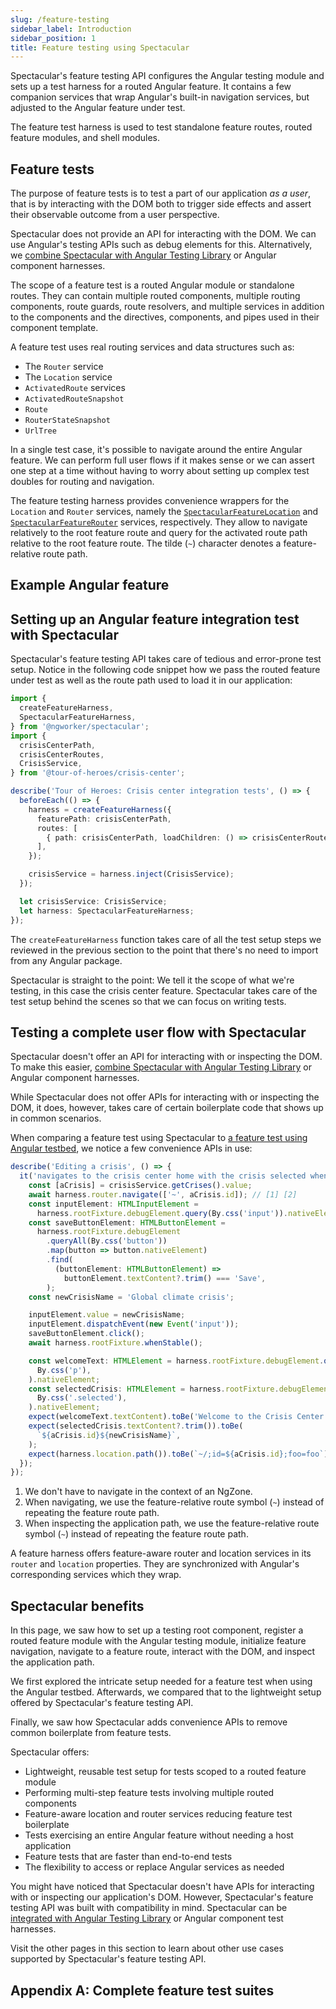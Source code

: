 ```yaml
---
slug: /feature-testing
sidebar_label: Introduction
sidebar_position: 1
title: Feature testing using Spectacular
---
```



Spectacular's feature testing API configures the Angular testing module and sets
up a test harness for a routed Angular feature. It contains a few companion
services that wrap Angular's built-in navigation services, but adjusted to the
Angular feature under test.

The feature test harness is used to test standalone feature routes, routed
feature modules, and shell modules.

## Feature tests

The purpose of feature tests is to test a part of our application _as a user_,
that is by interacting with the DOM both to trigger side effects and assert
their observable outcome from a user perspective.

Spectacular does not provide an API for interacting with the DOM. We can use
Angular's testing APIs such as debug elements for this. Alternatively, we
[combine Spectacular with Angular Testing Library](feature-testing/angular-testing-library)
or Angular component harnesses.

The scope of a feature test is a routed Angular module or standalone routes.
They can contain multiple routed components, multiple routing components, route
guards, route resolvers, and multiple services in addition to the components and
the directives, components, and pipes used in their component template.

A feature test uses real routing services and data structures such as:

- The `Router` service
- The `Location` service
- `ActivatedRoute` services
- `ActivatedRouteSnapshot`
- `Route`
- `RouterStateSnapshot`
- `UrlTree`

In a single test case, it's possible to navigate around the entire Angular
feature. We can perform full user flows if it makes sense or we can assert one
step at a time without having to worry about setting up complex test doubles for
routing and navigation.

The feature testing harness provides convenience wrappers for the `Location` and
`Router` services, namely the
[`SpectacularFeatureLocation`](../api/classes/SpectacularFeatureLocation.md) and
[`SpectacularFeatureRouter`](../api/classes/SpectacularFeatureRouter.md)
services, respectively. They allow to navigate relatively to the root feature
route and query for the activated route path relative to the root feature route.
The tilde (`~`) character denotes a feature-relative route path.

## Example Angular feature

<ExampleAngularFeature />

## Setting up an Angular feature integration test with Spectacular

Spectacular's feature testing API takes care of tedious and error-prone test
setup. Notice in the following code snippet how we pass the routed feature under
test as well as the route path used to load it in our application:

```ts {14,16}
import {
  createFeatureHarness,
  SpectacularFeatureHarness,
} from '@ngworker/spectacular';
import {
  crisisCenterPath,
  crisisCenterRoutes,
  CrisisService,
} from '@tour-of-heroes/crisis-center';

describe('Tour of Heroes: Crisis center integration tests', () => {
  beforeEach(() => {
    harness = createFeatureHarness({
      featurePath: crisisCenterPath,
      routes: [
        { path: crisisCenterPath, loadChildren: () => crisisCenterRoutes },
      ],
    });

    crisisService = harness.inject(CrisisService);
  });

  let crisisService: CrisisService;
  let harness: SpectacularFeatureHarness;
});
```

The `createFeatureHarness` function takes care of all the test setup steps we
reviewed in the previous section to the point that there's no need to import
from any Angular package.

Spectacular is straight to the point: We tell it the scope of what we're
testing, in this case the crisis center feature. Spectacular takes care of the
test setup behind the scenes so that we can focus on writing tests.

## Testing a complete user flow with Spectacular

Spectacular doesn't offer an API for interacting with or inspecting the DOM. To
make this easier,
[combine Spectacular with Angular Testing Library](./angular-testing-library.mdx)
or Angular component harnesses.

While Spectacular does not offer APIs for interacting with or inspecting the
DOM, it does, however, takes care of certain boilerplate code that shows up in
common scenarios.

When comparing a feature test using Spectacular to
[a feature test using Angular testbed](./angular-testbed.mdx#reviewing-a-feature-test-using-the-angular-testbed),
we notice a few convenience APIs in use:

```ts
describe('Editing a crisis', () => {
  it('navigates to the crisis center home with the crisis selected when the change is saved', async () => {
    const [aCrisis] = crisisService.getCrises().value;
    await harness.router.navigate(['~', aCrisis.id]); // [1] [2]
    const inputElement: HTMLInputElement =
      harness.rootFixture.debugElement.query(By.css('input')).nativeElement;
    const saveButtonElement: HTMLButtonElement =
      harness.rootFixture.debugElement
        .queryAll(By.css('button'))
        .map(button => button.nativeElement)
        .find(
          (buttonElement: HTMLButtonElement) =>
            buttonElement.textContent?.trim() === 'Save',
        );
    const newCrisisName = 'Global climate crisis';

    inputElement.value = newCrisisName;
    inputElement.dispatchEvent(new Event('input'));
    saveButtonElement.click();
    await harness.rootFixture.whenStable();

    const welcomeText: HTMLElement = harness.rootFixture.debugElement.query(
      By.css('p'),
    ).nativeElement;
    const selectedCrisis: HTMLElement = harness.rootFixture.debugElement.query(
      By.css('.selected'),
    ).nativeElement;
    expect(welcomeText.textContent).toBe('Welcome to the Crisis Center');
    expect(selectedCrisis.textContent?.trim()).toBe(
      `${aCrisis.id}${newCrisisName}`,
    );
    expect(harness.location.path()).toBe(`~/;id=${aCrisis.id};foo=foo`); // [3]
  });
});
```

1. We don't have to navigate in the context of an NgZone.
2. When navigating, we use the feature-relative route symbol (`~`) instead of
   repeating the feature route path.
3. When inspecting the application path, we use the feature-relative route
   symbol (`~`) instead of repeating the feature route path.

A feature harness offers feature-aware router and location services in its
`router` and `location` properties. They are synchronized with Angular's
corresponding services which they wrap.

## Spectacular benefits

In this page, we saw how to set up a testing root component, register a routed
feature module with the Angular testing module, initialize feature navigation,
navigate to a feature route, interact with the DOM, and inspect the application
path.

We first explored the intricate setup needed for a feature test when using the
Angular testbed. Afterwards, we compared that to the lightweight setup offered
by Spectacular's feature testing API.

Finally, we saw how Spectacular adds convenience APIs to remove common
boilerplate from feature tests.

Spectacular offers:

- Lightweight, reusable test setup for tests scoped to a routed feature module
- Performing multi-step feature tests involving multiple routed components
- Feature-aware location and router services reducing feature test boilerplate
- Tests exercising an entire Angular feature without needing a host application
- Feature tests that are faster than end-to-end tests
- The flexibility to access or replace Angular services as needed

You might have noticed that Spectacular doesn't have APIs for interacting with
or inspecting our application's DOM. However, Spectacular's feature testing API
was built with compatibility in mind. Spectacular can be
[integrated with Angular Testing Library](feature-testing/angular-testing-library)
or Angular component test harnesses.

Visit the other pages in this section to learn about other use cases supported
by Spectacular's feature testing API.

## Appendix A: Complete feature test suites

<FeatureTests />
